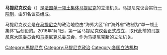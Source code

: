 '''马提尼克议会'''（{{lang-fr|Assemblée de Martinique}}）是[[法国|法国]][[单一领土集体|单一领土集体]][[马提尼克|马提尼克]]的立法机关。马提尼克议会实行[[一院制|一院制]]，由51名议员组成。

马提尼克议会是在[[马提尼克|马提尼克]]的政治地位由“海外大区”和“海外省”改制为“单一领土集体”后创设的。2016年1月1日，第一届马提尼克议会正式成立，取代此前的[[马提尼克大区委员会|马提尼克大区委员会]]和[[马提尼克总委员会|马提尼克总委员会]]，作为马提尼克新的立法机关。

{{美洲题目|議會}}
{{馬提尼克小作品}}

[[Category:馬提尼克|Category:馬提尼克]]
[[Category:马提尼克政治|Category:马提尼克政治]]
[[Category:各国立法机构|Category:各国立法机构]]
